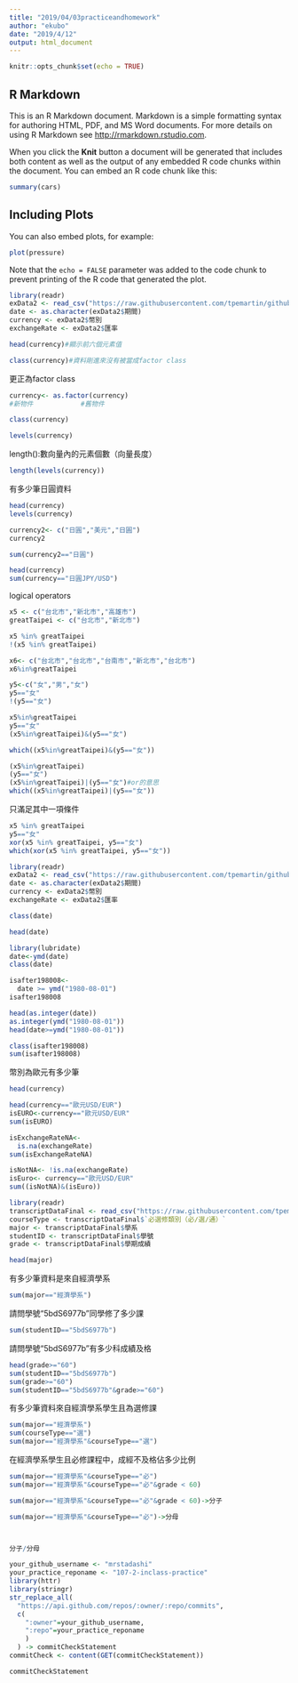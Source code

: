 ```yaml
---
title: "2019/04/03practiceandhomework"
author: "ekubo"
date: "2019/4/12"
output: html_document
---
```


```r
knitr::opts_chunk$set(echo = TRUE)
```

## R Markdown

This is an R Markdown document. Markdown is a simple formatting syntax for authoring HTML, PDF, and MS Word documents. For more details on using R Markdown see <http://rmarkdown.rstudio.com>.

When you click the **Knit** button a document will be generated that includes both content as well as the output of any embedded R code chunks within the document. You can embed an R code chunk like this:

```r
summary(cars)
```

## Including Plots

You can also embed plots, for example:

```r
plot(pressure)
```

Note that the `echo = FALSE` parameter was added to the code chunk to prevent printing of the R code that generated the plot.

```r
library(readr)
exData2 <- read_csv("https://raw.githubusercontent.com/tpemartin/github-data/master/exData2.csv")
date <- as.character(exData2$期間)
currency <- exData2$幣別
exchangeRate <- exData2$匯率
```
```r
head(currency)#顯示前六個元素值
```
```r
class(currency)#資料剛進來沒有被當成factor class
```
更正為factor class
```r
currency<- as.factor(currency)
#新物件            #舊物件
```
```r
class(currency)
```

```r
levels(currency)
```

length():數向量內的元素個數（向量長度）
```r
length(levels(currency))
```

有多少筆日圓資料
```r
head(currency)
levels(currency)

```

```r
currency2<- c("日圓","美元","日圓")
currency2
```
```r
sum(currency2=="日圓")
```

```r
head(currency)
sum(currency=="日圓JPY/USD")
```

logical operators
```r
x5 <- c("台北市","新北市","高雄市")
greatTaipei <- c("台北市","新北市")

x5 %in% greatTaipei
!(x5 %in% greatTaipei)
```

```r
x6<- c("台北市","台北市","台南市","新北市","台北市")
x6%in%greatTaipei
```
```r
y5<-c("女","男","女")
y5=="女"
!(y5=="女")
```
```r
x5%in%greatTaipei
y5=="女"
(x5%in%greatTaipei)&(y5=="女")
```
```r
which((x5%in%greatTaipei)&(y5=="女"))
```
```r
(x5%in%greatTaipei)
(y5=="女")
(x5%in%greatTaipei)|(y5=="女")#or的意思
which((x5%in%greatTaipei)|(y5=="女"))
```
只滿足其中一項條件
```r
x5 %in% greatTaipei
y5=="女"
xor(x5 %in% greatTaipei, y5=="女")
which(xor(x5 %in% greatTaipei, y5=="女"))
```
```r
library(readr)
exData2 <- read_csv("https://raw.githubusercontent.com/tpemartin/github-data/master/exData2.csv")
date <- as.character(exData2$期間)
currency <- exData2$幣別
exchangeRate <- exData2$匯率
```
```r
class(date)
```
```r
head(date)
```
```r
library(lubridate)
date<-ymd(date)
class(date)
```

```r
isafter198008<-
  date >= ymd("1980-08-01")
isafter198008
```

```r
head(as.integer(date))
as.integer(ymd("1980-08-01"))
head(date>=ymd("1980-08-01"))
```
```r
class(isafter198008)
sum(isafter198008)
```
幣別為歐元有多少筆
```r
head(currency)
```
```r
head(currency=="歐元USD/EUR")
isEURO<-currency=="歐元USD/EUR"
sum(isEURO)
```

```r
isExchangeRateNA<-
  is.na(exchangeRate)
sum(isExchangeRateNA)
```
```r
isNotNA<- !is.na(exchangeRate)
isEuro<- currency=="歐元USD/EUR"
sum((isNotNA)&(isEuro))
```

```r
library(readr)
transcriptDataFinal <- read_csv("https://raw.githubusercontent.com/tpemartin/github-data/master/transcriptDataFinal.csv")
courseType <- transcriptDataFinal$`必選修類別（必∕選∕通）`
major <- transcriptDataFinal$學系
studentID <- transcriptDataFinal$學號
grade <- transcriptDataFinal$學期成績
```
```r
head(major)
```
有多少筆資料是來自經濟學系
```r
sum(major=="經濟學系")
```
請問學號“5bdS6977b”同學修了多少課
```r
sum(studentID=="5bdS6977b")
```
請問學號“5bdS6977b”有多少科成績及格
```r
head(grade>="60")
sum(studentID=="5bdS6977b")
sum(grade>="60")
sum(studentID=="5bdS6977b"&grade>="60")
```
有多少筆資料來自經濟學系學生且為選修課
```r
sum(major=="經濟學系")
sum(courseType=="選")
sum(major=="經濟學系"&courseType=="選")
```
在經濟學系學生且必修課程中，成經不及格佔多少比例
```r
sum(major=="經濟學系"&courseType=="必")
sum(major=="經濟學系"&courseType=="必"&grade < 60)

sum(major=="經濟學系"&courseType=="必"&grade < 60)->分子

sum(major=="經濟學系"&courseType=="必")->分母




```


```r
分子/分母
```
```r
your_github_username <- "mrstadashi"
your_practice_reponame <- "107-2-inclass-practice"
library(httr)
library(stringr)
str_replace_all(
  "https://api.github.com/repos/:owner/:repo/commits",
  c(
    ":owner"=your_github_username,
    ":repo"=your_practice_reponame
    )
  ) -> commitCheckStatement
commitCheck <- content(GET(commitCheckStatement))
```
```r
commitCheckStatement
```
